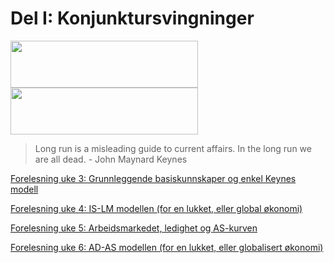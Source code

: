 # Del I: Konjunktursvingninger
<img id='grede' src="bilder/cycles.jpg" height="75px" width="300px" />
<img id='grere' src="bilder/money.jpg" height="75px" width="300px" />

> Long run is a misleading guide to current affairs. In the long run we are all dead.
- John Maynard Keynes

[Forelesning uke 3: Grunnleggende basiskunnskaper og enkel Keynes modell](presentasjoner/pres_del1.html#1)

[Forelesning uke 4: IS-LM modellen (for en lukket, eller global økonomi)](presentasjoner/pres_del1.html#20)

[Forelesning uke 5: Arbeidsmarkedet, ledighet og AS-kurven](presentasjoner/pres_del1.html#33)

[Forelesning uke 6: AD-AS modellen (for en lukket, eller globalisert økonomi)](presentasjoner/pres_del1.html#38)


<!--
[Arbeidsmarkedet, ledighet og AS-kurven](presentasjoner/pres_del1.html#25)

[AD-AS modellen (for en lukket, eller globalisert økonomi)](presentasjoner/pres_del1.html#25)

[Mundell-Fleming (IS-LM åpen økonomi) for en åpen økonomi med fast og flytende valutakurs](presentasjoner/pres_del1.html#25)

[AD-AS for en åpen økonomi med fast og flytende valutakurs](presentasjoner/pres_del1.html#25)
-->
